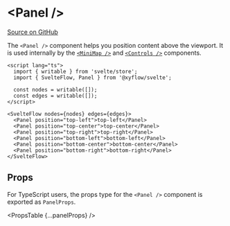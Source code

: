 
# &lt;Panel />

[Source on GitHub](hthttps://github.com/wbkd/react-flow/blob/78169c992bf95a5dbc9bccbdc2a07725a307e2c3/packages/svelte/src/lib/container/Panel/Panel.svelte)

The `<Panel />` component helps you position content above the viewport. It is
used internally by the [`<MiniMap />`](/api-reference/components/mini-map) and [`<Controls />`](/api-reference/components/controls)
components.

```svelte
<script lang="ts">
  import { writable } from 'svelte/store';
  import { SvelteFlow, Panel } from '@xyflow/svelte';

  const nodes = writable([]);
  const edges = writable([]);
</script>

<SvelteFlow nodes={nodes} edges={edges}>
  <Panel position="top-left">top-left</Panel>
  <Panel position="top-center">top-center</Panel>
  <Panel position="top-right">top-right</Panel>
  <Panel position="bottom-left">bottom-left</Panel>
  <Panel position="bottom-center">bottom-center</Panel>
  <Panel position="bottom-right">bottom-right</Panel>
</SvelteFlow>
```

## Props

For TypeScript users, the props type for the `<Panel />` component is exported
as `PanelProps`.

<PropsTable {...panelProps} />
